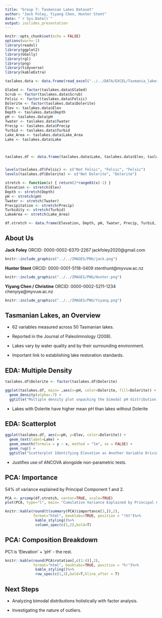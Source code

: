 ```yaml
---
title: "Group 7: Tasmanian Lakes Dataset"
author: "Jack Foley, Yiyang Chen, Hunter Stent"
date: "`r Sys.Date()`"
output: ioslides_presentation
---
```


```r
knitr::opts_chunk$set(echo = FALSE)
options(warn=-1)
library(readxl)
library(ggplot2)
library(GGally)
library(rgl)
library(png) 
library(tidyverse)
library(kableExtra)
```


```r
taslakes.data <- data.frame(read_excel("../../DATA/EXCEL/Tasmania_lakes_recoded.xlsx", sheet = 2))
```

```r
GlaSed <- factor(taslakes.data$GlaSed)
Scrub <- factor(taslakes.data$Scrub)
Felsic <- factor(taslakes.data$Felsic)
Dolerite <- factor(taslakes.data$Dolerite)
Elev <- taslakes.data$Elev
Depth <- taslakes.data$Depth
pH <- taslakes.data$pH
Twater <- taslakes.data$Twater
Precip <- taslakes.data$Precip
Turbid <- taslakes.data$Turbid
Lake_Area <- taslakes.data$Lake_Area
Lake <- taslakes.data$Lake



taslakes.df <- data.frame(taslakes.data$Lake, taslakes.data$Elev, taslakes.data$Depth, taslakes.data$pH, taslakes.data$Twater, taslakes.data$Precip, taslakes.data$Turbid, GlaSed, Scrub, Felsic, Dolerite, taslakes.data$Lake_Area)


levels(taslakes.df$Felsic) <- c("Not Felsic", "Felsic", "Felsic")
levels(taslakes.df$Dolerite) <- c("Not Dolerite", "Dolerite")
```

```r
stretch <- function(x) { return(2*range01(x)-1) }
Elevation <- stretch(Elev)
Depth <- stretch(Depth)
pH <- stretch(pH)
Twater <- stretch(Twater)
Precipitation <- stretch(Precip)
Turbidity <- stretch(Turbid)
LakeArea <- stretch(Lake_Area)

df.stretch <- data.frame(Elevation, Depth, pH, Twater, Precip, Turbid, LakeArea)
```



## About Us
<div class="columns-2">

<b>Jack Foley</b>
ORCID: 0000-0002-6370-2267
jackfoley2020@gmail.com
```r
knitr::include_graphics("../../IMAGES/PNG/jack.png")
```


<b>Hunter Stent</b>
ORCID: 0000-0001-5118-0409
stenthunt@myvuw.ac.nz
```r
knitr::include_graphics("../../IMAGES/PNG/Hunter.png")
```

<b>Yiyang Chen / Christine</b>
ORCID: 0000-0002-5211-1234
chenyiya@myvuw.ac.nz
```r
knitr::include_graphics("../../IMAGES/PNG/Yiyang.png")
```

</div>


## Tasmanian Lakes, an Overview
- 62 variables measured across 50 Tasmanian lakes.

- Reported in the Journal of Paleolimnology (2008).

- Lakes vary by water quality and by their surrounding environment.

- Important link to establishing lake restoration standards.





## EDA: Multiple Density

```r
taslakes.df$Dolerite <- factor(taslakes.df$Dolerite)

ggplot(taslakes.df, main= ,aes(x=pH, color=Dolerite, fill=Dolerite)) + 
  geom_density(alpha=.7) + 
  ggtitle("Multiple density plot unpacking the bimodal pH distribution by rock type")
```

- Lakes with Dolerite have higher mean pH than lakes without Dolerite

## EDA: Scatterplot

```r
ggplot(taslakes.df, aes(x=pH, y=Elev, color=Dolerite)) +
  geom_text(label=Lake) +
  geom_smooth(formula = y ~ x, method = "lm", se = FALSE) +
  geom_rug() +
  ggtitle("Scatterplot Identifying Elevation as Another Variable Driving pH Variation")

```

- Justifies use of ANCOVA alongside non-parametric tests.

## PCA: Importance

54% of variance explained by Principal Component 1 and 2.

```r
PCA <- prcomp(df.stretch, center=TRUE, scale=TRUE)
plot(PCA, type="l", main= "Cumulative Variance Explained by Principal Components")
```

```r
knitr::kable(round(t(summary(PCA)$importance[3,]),2),
             format="html", booktabs=TRUE, position = "!ht")%>%
              kable_styling()%>%
              column_spec(c(1,2),bold=T)
```

## PCA: Composition Breakdown

PC1 is 'Elevation' + 'pH' - the rest.


```r
knitr::kable(round(PCA$rotation[,c(1:4)],2),
             format="html", booktabs=TRUE, position = "h!")%>%
              kable_styling()%>%
              row_spec(c(1,3),bold=T,hline_after = T)
```


## Next Steps
- Analyzing bimodal distributions holistically with factor analysis.

- Investigating the nature of outliers.
